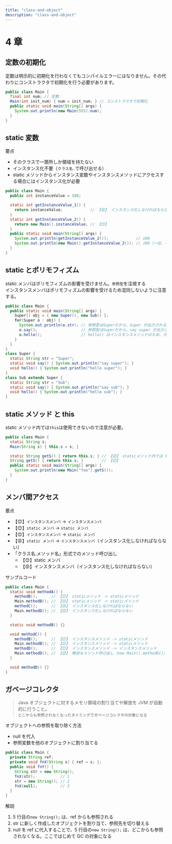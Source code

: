 ```yaml
---
title: "class-and-object"
description: "class-and-object"
---
```


# 4 章

## 定数の初期化

定数は明示的に初期化を行わなくてもコンパイルエラーにはなりません。その代わりにコンストラクタで初期化を行う必要があります。

```java showLineNumbers copy {2-3}
public class Main {
  final int num; // 定数
  Main(int init_num) { num = init_num; } // コンストラクタで初期化
  public static void main(String[] args) {
    System.out.println(new Main(555).num);
  }
}
```

## static 変数

要点

- そのクラスで一箇所しか領域を持たない
- インスタンス化不要（`クラス名.`で呼び出せる）
- static メソッドからインスタンス変数やインスタンスメソッドにアクセスする場合にはインスタンス化が必要

```java showLineNumbers copy {5,8}
public class Main {
  public int instanceValue = 100;

  static int getInstanceValue_1() {
    return instanceValue;            // 【😡】 インスタンス化しなければならない
  }
  static int getInstanceValue_2() {
    return new Main().instanceValue; // 【😊】
  }
  public static void main(String[] args) {
    System.out.println(getInstanceValue_2());            // 100
    System.out.println(new Main().getInstanceValue_2()); // 100（一応、インスタンスからでも呼び出せる）
  }
}
```

## static とポリモフィズム

static メンバはポリモフィズムの影響を受けません。`参照型`を注視する<br />
インスタンスメンバはポリモフィズムの影響を受けるため混同しないように注意する。

```java showLineNumbers copy
public class Main {
  public static void main(String[] args) {
    Super[] obj = { new Super(), new Sub() };
    for(Super o : obj) {
      System.out.println(o.str); // 参照型はSuperだから、Super が出力される
      o.say();                   // 参照型はSuperだから、say super が出力される
      o.hello();                 // hello() はインスタンスメソッドのため、ポリモフィズムの挙動を取る
    }
  }
}
class Super {
  static String str = "Super";
  static void say() { System.out.println("say super"); }
  void hello() { System.out.println("hello super"); }
}
class Sub extends Super {
  static String str = "Sub";
  static void say() { System.out.println("say sub"); }
  void hello() { System.out.println("hello sub"); }
}
```

## static メソッド と this

static メソッド内では`this`は使用できないので注意が必要。

```java showLineNumbers copy /this.s;/
public class Main {
  static String s;
  Main(String s) { this.s = s; }

  static String getS() { return this.s; } // 【😡】 staticメソッド内では this は使用できない
  String getS() { return this.s; }        // 【😊】
  public static void main(String[] args) {
    System.out.println(new Main("foo").getS());
  }
}
```

## メンバ間アクセス

要点

- 【😊】`インスタンスメンバ` -> `インスタンスメンバ`
- 【😊】`static メンバ` -> `static メンバ`
- 【😊】`インスタンスメンバ` -> `static メンバ`
- 【😡】`static メンバ` -> `インスタンスメンバ`（インスタンス化しなければならない）
- 「クラス名.メソッド名」形式でのメソッド呼び出し
  - 【😊】static メンバ
  - 【😡】インスタンスメンバ（インスタンス化しなければならない）

サンプルコード

```java showLineNumbers copy
public class Main {
  static void methodA() {
    methodB();      // 【😊】 staticメソッド -> staticメソッド
    Main.methodB(); // 【😊】 staticメソッド -> staticメソッド
    methodC();      // 【😡】 インスタンス化しなければならない
    Main.methodD(); // 【😡】 インスタンス化しなければならない
  }

  static void methodB() {}

  void methodC() {
    methodB();      // 【😊】 インスタンスメソッド -> staticメソッド
    Main.methodB(); // 【😊】 インスタンスメソッド -> staticメソッド
    methodD();      // 【😊】 インスタンスメソッド -> インスタンスメソッド
    Main.methodD(); // 【😡】 無効なメソッド呼び出し（new Main().methodD(); なら😊）
  }

  void methodD() {}
}
```

## ガベージコレクタ

> Java オブジェクトに対するメモリ領域の割り当てや解放を JVM が自動的に行うこと。<br /> `どこからも参照されなくなったタイミングでガベージコレクタの対象になる`

オブジェクトへの参照を取り除く方法

- null を代入
- 参照変数を他のオブジェクトに割り当てる

```java showLineNumbers copy
public class Main {
  private String ref;
  private void fnX(String s) { ref = s; };
  public void fnY() {
    String str = new String();
    fnX(str);           // 1
    str = new String(); // 2
    fnX(null);          // 3
  }
}
```

解説

1. 5 行目の`new String();` は、ref からも参照される
2. str に新しく作成したオブジェクトを割り当て、参照先を切り替える
3. null を ref に代入することで、5 行目の`new String();` は、どこからも参照されなくなる。ここではじめて GC の対象になる

